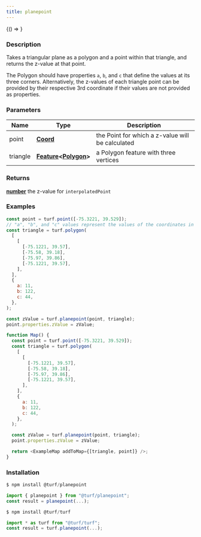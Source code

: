 ```yaml
---
title: planepoint
---
```



<!-- Expose turf as global var for experimenting in the browser console -->

<BrowserOnly>{() => <WindowTurfGlobal turf={turf} />}</BrowserOnly>

### Description

Takes a triangular plane as a polygon and a point within that triangle, and
returns the z-value at that point.

The Polygon should have properties `a`, `b`, and `c`
that define the values at its three corners. Alternatively, the z-values
of each triangle point can be provided by their respective 3rd coordinate
if their values are not provided as properties.

### Parameters

| Name     | Type                                                                                                                           | Description                                      |
| -------- | ------------------------------------------------------------------------------------------------------------------------------ | ------------------------------------------------ |
| point    | **[Coord](https://tools.ietf.org/html/rfc7946#section-3.1.1)**                                                                 | the Point for which a z-value will be calculated |
| triangle | **[Feature](https://tools.ietf.org/html/rfc7946#section-3.2)\<[Polygon](https://tools.ietf.org/html/rfc7946#section-3.1.6)\>** | a Polygon feature with three vertices            |

### Returns

**[number](https://developer.mozilla.org/docs/Web/JavaScript/Reference/Global_Objects/Number)** the z-value for `interpolatedPoint`

### Examples

```javascript
const point = turf.point([-75.3221, 39.529]);
// "a", "b", and "c" values represent the values of the coordinates in order.
const triangle = turf.polygon(
  [
    [
      [-75.1221, 39.57],
      [-75.58, 39.18],
      [-75.97, 39.86],
      [-75.1221, 39.57],
    ],
  ],
  {
    a: 11,
    b: 122,
    c: 44,
  },
);

const zValue = turf.planepoint(point, triangle);
point.properties.zValue = zValue;
```

```javascript live
function Map() {
  const point = turf.point([-75.3221, 39.529]);
  const triangle = turf.polygon(
    [
      [
        [-75.1221, 39.57],
        [-75.58, 39.18],
        [-75.97, 39.86],
        [-75.1221, 39.57],
      ],
    ],
    {
      a: 11,
      b: 122,
      c: 44,
    },
  );

  const zValue = turf.planepoint(point, triangle);
  point.properties.zValue = zValue;

  return <ExampleMap addToMap={[triangle, point]} />;
}
```

### Installation

```javascript
$ npm install @turf/planepoint

import { planepoint } from "@turf/planepoint";
const result = planepoint(...);
```

```javascript
$ npm install @turf/turf

import * as turf from "@turf/turf";
const result = turf.planepoint(...);
```
